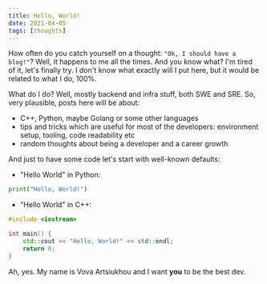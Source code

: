 ```yaml
---
title: Hello, World!
date: 2021-04-05
tags: [thoughts]
---
```


How often do you catch yourself on a thought: `"Ok, I should have a blog!"`?
Well, it happens to me all the times. And you know what? I'm tired of it, let's finally try.
I don't know what exactly will I put here, but it would be related to what I do, 100%.

What do I do? Well, mostly backend and infra stuff, both SWE and SRE.
So, very plausible, posts here will be about:
- C++, Python, maybe Golang or some other languages
- tips and tricks which are useful for most of the developers: environment setup, tooling, code readability etc
- random thoughts about being a developer and a career growth

And just to have some code let's start with well-known defaults:

- "Hello World" in Python:
```python
print("Hello, World!")
```

- "Hello World" in C++:
```cpp
#include <iostream>

int main() {
    std::cout << "Hello, World!" << std::endl;
    return 0;
}
```

Ah, yes. My name is Vova Artsiukhou and I want **you** to be the best dev.